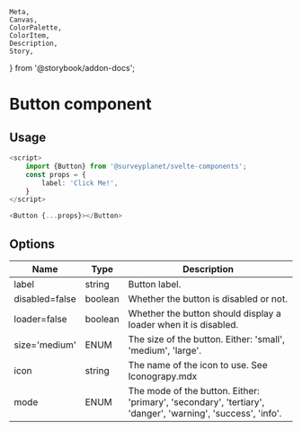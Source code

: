 	Meta,
	Canvas,
	ColorPalette,
	ColorItem,
	Description,
	Story,
} from '@storybook/addon-docs';


<Meta
	title="Button/Documentation"
	component={Button}
/>

# Button component

<div id="example">
	<p>
		<Story id="button-default--primary" />
	</p>
</div>

## Usage

```ts
<script>
	import {Button} from '@surveyplanet/svelte-components';
	const props = {
		label: 'Click Me!',
	}
</script>

<Button {...props}></Button>
```

## Options

| Name           | Type    | Description                                                                                                 |
| -------------- | ------- | ----------------------------------------------------------------------------------------------------------- |
| label          | string  | Button label.                                                                                               |
| disabled=false | boolean | Whether the button is disabled or not.                                                                      |
| loader=false   | boolean | Whether the button should display a loader when it is disabled.                                             |
| size='medium'  | ENUM    | The size of the button. Either: 'small', 'medium', 'large'.                                                 |
| icon           | string  | The name of the icon to use. See Iconograpy.mdx                                                             |
| mode           | ENUM    | The mode of the button. Either: 'primary', 'secondary', 'tertiary', 'danger', 'warning', 'success', 'info'. |

